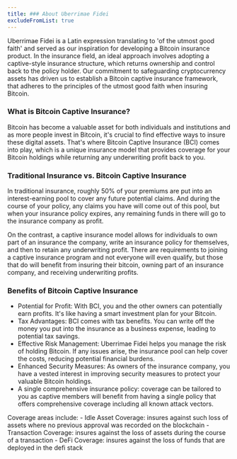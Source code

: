 ```yaml
---
title: ### About Uberrimae Fidei
excludeFromList: true
---
```


Uberrimae Fidei is a Latin expression translating to 'of the utmost good faith' and served as our inspiration for developing a Bitcoin insurance product. In the insurance field, an ideal approach involves adopting a captive-style insurance structure, which returns ownership and control back to the policy holder. Our commitment to safeguarding cryptocurrency assets has driven us to establish a Bitcoin captive insurance framework, that adheres to the principles of the utmost good faith when insuring Bitcoin. 


### What is Bitcoin Captive Insurance?

Bitcoin has become a valuable asset for both individuals and institutions and as more people invest
in Bitcoin, it's crucial to find effective ways to insure these digital assets. That's where
Bitcoin Captive Insurance (BCI) comes into play, which is a unique insurance model that provides coverage
for your Bitcoin holdings while returning any underwriting profit back to you.

### Traditional Insurance vs. Bitcoin Captive Insurance

In traditional insurance, roughly 50% of your premiums are put into an interest-earning pool
to cover any future potential claims. And during the course of your policy, any claims you have
will come out of this pool, but when your insurance policy expires, any remaining funds in there
will go to the insurance company as profit.

On the contrast, a captive insurance model allows for individuals to own part of an insurance the company, write an 
insurance policy for themselves, and then to retain any underwriting profit. There are 
requirements to joining a captive insurance program and not everyone will even qualify, but those that do 
will benefit from insuring their bitcoin, owning part of an insurance company, and receiving underwriting 
profits.

### Benefits of Bitcoin Captive Insurance
- Potential for Profit: With BCI, you and the other owners can potentially earn profits. It's like having a smart investment plan for your Bitcoin.
- Tax Advantages: BCI comes with tax benefits. You can write off the money you put into the insurance as a business expense, leading to potential tax savings.
- Effective Risk Management: Uberrimae Fidei helps you manage the risk of holding Bitcoin. If any issues arise, the insurance pool can help cover the costs, reducing potential financial burdens.
- Enhanced Security Measures: As owners of the insurance company, you have a vested interest in improving security measures to protect your valuable Bitcoin holdings.
- A single comprehensive insurance policy: coverage can be tailored to you as captive members will benefit from having a single policy that offers comprehensive coverage including all known attack vectors. 

Coverage areas include:
    - Idle Asset Coverage: insures against such loss of assets where no previous approval was recorded on the blockchain
    - Transaction Coverage: insures against the loss of assets during the course of a transaction
    - DeFi Coverage: insures against the loss of funds that are deployed in the defi stack
